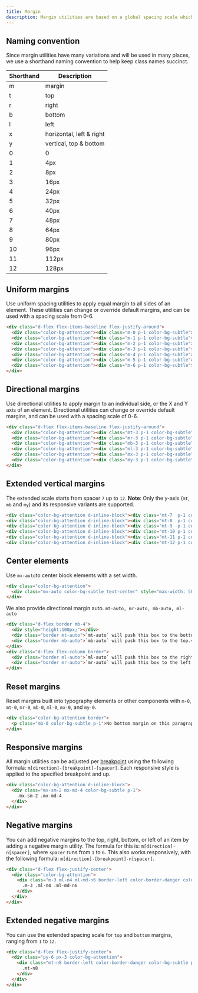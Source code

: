 ```yaml
---
title: Margin
description: Margin utilities are based on a global spacing scale which helps keep horizontal and vertical spacing consistent. These utilities help us reduce the amount of custom CSS that share the same properties, and allows to achieve many different page layouts using the same styles.
---
```


## Naming convention

Since margin utilities have many variations and will be used in many places, we use a shorthand naming convention to help keep class names succinct.


| Shorthand | Description |
| --- | --- |
| m   | margin |
| t   | top |
| r   | right |
| b   | bottom |
| l   | left |
| x   | horizontal, left & right |
| y   | vertical, top & bottom |
| 0   | 0     |
| 1   | 4px   |
| 2   | 8px   |
| 3   | 16px  |
| 4   | 24px  |
| 5   | 32px  |
| 6   | 40px  |
| 7   | 48px  |
| 8   | 64px  |
| 9   | 80px  |
| 10  | 96px  |
| 11  | 112px |
| 12  | 128px |

## Uniform margins

Use uniform spacing utilities to apply equal margin to all sides of an element. These utilities can change or override default margins, and can be used with a spacing scale from 0-6.

```html live
<div class="d-flex flex-items-baseline flex-justify-around">
  <div class="color-bg-attention"><div class="m-0 p-1 color-bg-subtle">.m-0</div></div>
  <div class="color-bg-attention"><div class="m-1 p-1 color-bg-subtle">.m-1</div></div>
  <div class="color-bg-attention"><div class="m-2 p-1 color-bg-subtle">.m-2</div></div>
  <div class="color-bg-attention"><div class="m-3 p-1 color-bg-subtle">.m-3</div></div>
  <div class="color-bg-attention"><div class="m-4 p-1 color-bg-subtle">.m-4</div></div>
  <div class="color-bg-attention"><div class="m-5 p-1 color-bg-subtle">.m-5</div></div>
  <div class="color-bg-attention"><div class="m-6 p-1 color-bg-subtle">.m-6</div></div>
</div>
```

## Directional margins

Use directional utilities to apply margin to an individual side, or the X and Y axis of an element. Directional utilities can change or override default margins, and can be used with a spacing scale of 0-6.

```html live
<div class="d-flex flex-items-baseline flex-justify-around">
  <div class="color-bg-attention"><div class="mt-3 p-1 color-bg-subtle">.mt-3</div></div>
  <div class="color-bg-attention"><div class="mr-3 p-1 color-bg-subtle">.mr-3</div></div>
  <div class="color-bg-attention"><div class="mb-3 p-1 color-bg-subtle">.mb-3</div></div>
  <div class="color-bg-attention"><div class="ml-3 p-1 color-bg-subtle">.ml-3</div></div>
  <div class="color-bg-attention"><div class="mx-3 p-1 color-bg-subtle">.mx-3</div></div>
  <div class="color-bg-attention"><div class="my-3 p-1 color-bg-subtle">.my-3</div></div>
</div>
```

## Extended vertical margins

The extended scale starts from spacer `7` up to `12`. **Note**: Only the y-axis (`mt`, `mb` and `my`) and its responsive variants are supported.

```html live
<div class="color-bg-attention d-inline-block"><div class="mt-7  p-1 color-bg-subtle">.mt-7</div></div>
<div class="color-bg-attention d-inline-block"><div class="mt-8  p-1 color-bg-subtle">.mt-8</div></div>
<div class="color-bg-attention d-inline-block"><div class="mt-9  p-1 color-bg-subtle">.mt-9</div></div>
<div class="color-bg-attention d-inline-block"><div class="mt-10 p-1 color-bg-subtle">.mt-10</div></div>
<div class="color-bg-attention d-inline-block"><div class="mt-11 p-1 color-bg-subtle">.mt-11</div></div>
<div class="color-bg-attention d-inline-block"><div class="mt-12 p-1 color-bg-subtle">.mt-12</div></div>
```

## Center elements

Use `mx-auto`to center block elements with a set width.

```html live
<div class="color-bg-attention">
  <div class="mx-auto color-bg-subtle text-center" style="max-width: 500px;">.mx-auto</div>
</div>
```

We also provide directional margin auto. `mt-auto, mr-auto, mb-auto, ml-auto`

```html live
<div class="d-flex border mb-4">
  <div style="height:100px;"></div>
  <div class="border mt-auto">`mt-auto` will push this box to the bottom.</div>
  <div class="border mb-auto">`mb-auto` will push this box to the top.</div>
</div>
<div class="d-flex flex-column border">
  <div class="border ml-auto">`ml-auto` will push this box to the right.</div>
  <div class="border mr-auto">`mr-auto` will push this box to the left.</div>
</div>
```

## Reset margins
Reset margins built into typography elements or other components with `m-0`, `mt-0`, `mr-0`, `mb-0`, `ml-0`, `mx-0`, and `my-0`.

```html live
<div class="color-bg-attention border">
  <p class="mb-0 color-bg-subtle p-1">No bottom margin on this paragraph.</p>
</div>
```

## Responsive margins

All margin utilities can be adjusted per [breakpoint](/utilities/grid#breakpoints) using the following formula: `m[direction]-[breakpoint]-[spacer]`. Each responsive style is applied to the specified breakpoint and up.

```html live
<div class="color-bg-attention d-inline-block">
  <div class="mx-sm-2 mx-md-4 color-bg-subtle p-1">
    .mx-sm-2 .mx-md-4
  </div>
</div>
```

## Negative margins

You can add negative margins to the top, right, bottom, or left of an item by adding a negative margin utility. The formula for this is: `m[direction]-n[spacer]`, where `spacer` runs from `1` to `6`. This also works responsively, with the following formula: `m[direction]-[breakpoint]-n[spacer]`.

```html live
<div class="d-flex flex-justify-center">
  <div class="color-bg-attention">
    <div class="m-3 ml-n4 ml-md-n6 border-left color-border-danger color-bg-subtle p-2">
      .m-3 .ml-n4 .ml-md-n6
    </div>
  </div>
</div>
```

## Extended negative margins

You can use the extended spacing scale for `top` and `bottom` margins, ranging from `1` to `12`.

```html live
<div class="d-flex flex-justify-center">
  <div class="py-6 px-3 color-bg-attention">
    <div class="mt-n8 border-left color-border-danger color-bg-subtle p-2">
      .mt-n8
    </div>
  </div>
</div>
```
